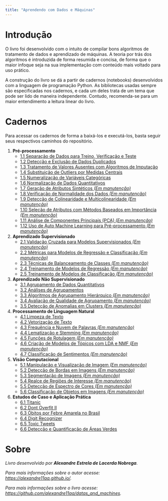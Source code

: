 ```yaml
---
title: "Aprendendo com Dados e Máquinas"
---
```


# Introdução

O livro foi desenvolvido com o intuito de compilar bons algoritmos de tratamento de dados e aprendizado de máquinas. A teoria por trás dos algoritmos é introduzida de forma resumida e concisa, de forma que o maior infoque seja na sua implementação com conteúdo mais voltado para uso prático.

A construção do livro se dá a partir de cadernos (notebooks) desenvolvidos com a linguagem de programação Python. As bibliotecas usadas sempre são especificadas nos cadernos, e cada um deles trata de um tema que pode ser lido de maneira independente. Contudo, recomenda-se para um maior entendimento a leitura linear do livro.

# Cadernos

Para acessar os cadernos de forma a baixá-los e executá-los, basta seguir seus respectivos caminhos do repositório.

1. **Pré-processamento**
   - [1.1 Separação de Dados para Treino, Verificação e Teste](https://github.com/alexandre11aa/datas_and_machines/blob/main/notebooks/preprocessing/separacao_de_dados_treinamento_validacao_teste.ipynb)
   - [1.2 Detecção e Exclusão de Dados Duplicados](https://github.com/alexandre11aa/datas_and_machines/blob/main/notebooks/preprocessing/deteccao_e_exclusao_de_dados_duplicados.ipynb)
   - [1.3 Tratamento de Valores Ausentes com Algoritmos de Imputação](https://github.com/alexandre11aa/datas_and_machines/blob/main/notebooks/preprocessing/tratamento_de_valores_ausentes.ipynb)
   - [1.4 Substituição de Outliers por Medidas Centrais](https://github.com/alexandre11aa/datas_and_machines/blob/main/notebooks/preprocessing/substituicao_por_medidas_centrais.ipynb)
   - [1.5 Numeralização de Variáveis Categóricas](https://github.com/alexandre11aa/datas_and_machines/blob/main/notebooks/preprocessing/numeralizacao_de_variaveis_categoricas.ipynb)
   - [1.6 Normalização de Dados Quantitativos](https://github.com/alexandre11aa/datas_and_machines/blob/main/notebooks/preprocessing/normalizacao_de_dados.ipynb)
   - [1.7 Geração de Atributos Sintéticos *(Em manutenção)*](https://github.com/alexandre11aa/datas_and_machines/blob/main/notebooks/preprocessing/geracao_de_atributos_sinteticos.ipynb)
   - [1.8 Verificação de Normalidade dos Dados *(Em manutenção)*](https://github.com/alexandre11aa/datas_and_machines/blob/main/notebooks/preprocessing/verificacao_de_normalidade_dos_dados.ipynb)
   - [1.9 Detecção de Colinearidade e Multicolinearidade *(Em manutenção)*](https://github.com/alexandre11aa/datas_and_machines/blob/main/notebooks/preprocessing/deteccao_de_colinearidade_e_multicolinearidade.ipynb)
   - [1.10 Seleção de Atributos com Métodos Baseados em Importância *(Em manutenção)*](https://github.com/alexandre11aa/datas_and_machines/blob/main/notebooks/preprocessing/selecao_de_atributos_com_metodos_baseados_em_importancia.ipynb)
   - [1.11 Análise de Componentes Principais (PCA) *(Em manutenção)*](https://github.com/alexandre11aa/datas_and_machines/blob/main/notebooks/preprocessing/analise_de_componentes_principais_pca.ipynb)
   - [1.12 Uso de Auto Machine Learning para Pré-processamento *(Em manutenção)*](https://github.com/alexandre11aa/datas_and_machines/blob/main/notebooks/preprocessing/uso_de_auto_machine_learning_para_preprocessamento.ipynb)

2. **Aprendizado Supervisionado**
   - [2.1 Validação Cruzada para Modelos Supervisionados *(Em manutenção)*](https://github.com/alexandre11aa/datas_and_machines/blob/main/notebooks/supervised/validacao_cruzada_para_modelos_supervisionados.ipynb)
   - [2.2 Métricas para Modelos de Regressão e Classificação *(Em manutenção)*](https://github.com/alexandre11aa/datas_and_machines/blob/main/notebooks/supervised/metricas_para_modelos_de_regressao_e_classificacao.ipynb)
   - [2.3 Técnicas de Balanceamento de Classes *(Em manutenção)*](https://github.com/alexandre11aa/datas_and_machines/blob/main/notebooks/supervised/tecnicas_de_balanceamento_de_classes.ipynb)
   - [2.4 Treinamento de Modelos de Regressão *(Em manutenção)*](https://github.com/alexandre11aa/datas_and_machines/blob/main/notebooks/supervised/treinamento_de_modelos_de_regressao.ipynb)
   - [2.5 Treinamento de Modelos de Classificação *(Em manutenção)*](https://github.com/alexandre11aa/datas_and_machines/blob/main/notebooks/supervised/treinamento_de_modelos_de_classificacao.ipynb)

3. **Aprendizado Não Supervisionado**
   - [3.1 Agrupamento de Dados Quantitativos](https://github.com/alexandre11aa/datas_and_machines/blob/main/notebooks/unsupervised/agrupamento_de_dados.ipynb)
   - [3.2 Análises de Agrupamentos](https://github.com/alexandre11aa/datas_and_machines/blob/main/notebooks/unsupervised/analises_de_agrupamentos.ipynb)
   - [3.3 Algoritmos de Agrupamento Hierárquico *(Em manutenção)*](https://github.com/alexandre11aa/datas_and_machines/blob/main/notebooks/unsupervised/algoritmos_de_agrupamento_hierarquico.ipynb)
   - [3.4 Avaliação de Qualidade de Agrupamento *(Em manutenção)*](https://github.com/alexandre11aa/datas_and_machines/blob/main/notebooks/unsupervised/avaliacao_de_qualidade_de_agrupamento.ipynb)
   - [3.5 Detecção de Anomalias em Clusters *(Em manutenção)*](https://github.com/alexandre11aa/datas_and_machines/blob/main/notebooks/unsupervised/deteccao_de_anomalias_em_clusters.ipynb)

4. **Processamento de Linguagem Natural**
   - [4.1 Limpeza de Texto](https://github.com/alexandre11aa/datas_and_machines/blob/main/notebooks/nlp/limpeza_de_texto.ipynb)
   - [4.2 Vetorização de Texto](https://github.com/alexandre11aa/datas_and_machines/blob/main/notebooks/nlp/vetorizacao_de_texto.ipynb)
   - [4.3 Frequência e Nuvem de Palavras *(Em manutenção)*](https://github.com/alexandre11aa/datas_and_machines/blob/main/notebooks/nlp/frequencia_e_nuvem_de_palavras.ipynb)
   - [4.4 Lematização e Stemming *(Em manutenção)*](https://github.com/alexandre11aa/datas_and_machines/blob/main/notebooks/nlp/lematizacao_e_stemming.ipynb)
   - [4.5 Funções de Rotulagem *(Em manutenção)*](https://github.com/alexandre11aa/datas_and_machines/blob/main/notebooks/nlp/funcoes_de_rotulagem.ipynb)
   - [4.6 Criação de Modelos de Tópicos com LDA e NMF *(Em manutenção)*](https://github.com/alexandre11aa/datas_and_machines/blob/main/notebooks/nlp/criacao_de_modelos_de_topicos_com_lda_e_nmf.ipynb)
   - [4.7 Classificação de Sentimentos *(Em manutenção)*](https://github.com/alexandre11aa/datas_and_machines/blob/main/notebooks/nlp/classificacao_de_sentimentos.ipynb)

5. **Visão Computacional**
   - [5.1 Manipulação e Visualização de Imagem *(Em manutenção)*](https://github.com/alexandre11aa/datas_and_machines/blob/main/notebooks/vision/manipulacao_e_visualizacao_de_imagem.ipynb)
   - [5.2 Detecção de Bordas em Imagens *(Em manutenção)*](https://github.com/alexandre11aa/datas_and_machines/blob/main/notebooks/vision/deteccao_de_bordas_em_imagens.ipynb)
   - [5.3 Segmentação de Imagens *(Em manutenção)*](https://github.com/alexandre11aa/datas_and_machines/blob/main/notebooks/vision/segmentacao_de_imagens.ipynb)
   - [5.4 Realce de Regiões de Interesse *(Em manutenção)*](https://github.com/alexandre11aa/datas_and_machines/blob/main/notebooks/vision/realce_de_regioes_de_interesse.ipynb)
   - [5.5 Detecção de Espectro de Cores *(Em manutenção)*](https://github.com/alexandre11aa/datas_and_machines/blob/main/notebooks/vision/deteccao_de_espectro_de_cores.ipynb)
   - [5.6 Classificação de Objetos em Imagens *(Em manutenção)*](https://github.com/alexandre11aa/datas_and_machines/blob/main/notebooks/vision/classificacao_de_objetos_em_imagens.ipynb)

6. **Estudos de Caso e Aplicação Prática**
   - [6.1 Titanic](https://github.com/alexandre11aa/datas_and_machines/blob/main/notebooks/titanic/titanic.ipynb)
   - [6.2 Dont Overfit II](https://github.com/alexandre11aa/datas_and_machines/blob/main/notebooks/dont_overfit_ii/dont_overfit_ii.ipynb)
   - [6.3 Óbitos por Febre Amarela no Brasil](https://github.com/alexandre11aa/datas_and_machines/blob/main/notebooks/obitos_por_fa/obitos_por_fa.ipynb)
   - [6.4 Digit Recognizer](https://github.com/alexandre11aa/datas_and_machines/blob/main/notebooks/digit_recognizer/digit_recognizer.ipynb)
   - [6.5 Toxic Tweets](https://github.com/alexandre11aa/datas_and_machines/blob/main/notebooks/toxic_tweets/final_project.ipynb)
   - [6.6 Detecção e Quantificação de Áreas Verdes](https://github.com/alexandre11aa/datas_and_machines/blob/main/notebooks/areas_verdes/final_project.ipynb)

# Sobre

*Livro desenvolvido por **Alexandre Estrela de Lacerda Nobrega**.*

*Para mais informações sobre o autor acesse: <https://alexandre11aa.github.io/>.*

*Para mais informações sobre o livro acesse: <https://github.com/alexandre11aa/datas_and_machines>.*